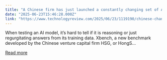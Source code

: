 ```yaml
---
title: "A Chinese firm has just launched a constantly changing set of AI benchmarks"
date: "2025-06-23T15:46:28.000Z"
link: "https://www.technologyreview.com/2025/06/23/1119190/chinese-changing-ai-benchmarks/"
---
```


When testing an AI model, it’s hard to tell if it is reasoning or just regurgitating answers from its training data. Xbench, a new benchmark developed by the Chinese venture capital firm HSG, or HongS...

[Read more](https://www.technologyreview.com/2025/06/23/1119190/chinese-changing-ai-benchmarks/)
